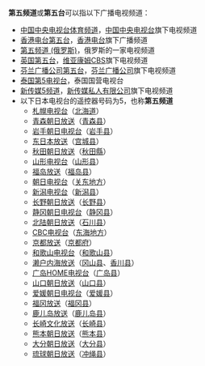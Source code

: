 {{not|5ch}}
'''第五频道'''或'''第五台'''可以指以下广播电视频道：

* [[中国中央电视台体育频道|中国中央电视台体育频道]]，[[中国中央电视台|中国中央电视台]]旗下电视频道
* [[香港电台第五台|香港电台第五台]]，[[香港电台|香港电台]]旗下广播频道
* [[第五频道_(俄罗斯)|第五频道 (俄罗斯)]]，俄罗斯的一家电视频道
* [[英国第五台|英国第五台]]，[[维亚康姆CBS|维亚康姆CBS]]旗下电视频道
* [[芬兰广播公司第五台|芬兰广播公司第五台]]，[[芬兰广播公司|芬兰广播公司]]旗下电视频道
* [[泰国第5电视台|泰国第5电视台]]，泰国国营电视台
* [[新传媒5频道|新传媒5频道]]，[[新传媒私人有限公司|新传媒私人有限公司]]旗下电视频道
* 以下日本电视台的遥控器号码为5，也称'''第五频道'''
** [[札幌电视台|札幌电视台]]（[[北海道|北海道]]）
** [[青森朝日放送|青森朝日放送]]（[[青森县|青森县]]）
** [[岩手朝日电视台|岩手朝日电视台]]（[[岩手县|岩手县]]）
** [[东日本放送|东日本放送]]（[[宫城县|宫城县]]）
** [[秋田朝日放送|秋田朝日放送]]（[[秋田縣|秋田縣]]）
** [[山形电视台|山形电视台]]（[[山形县|山形县]]）
** [[福岛放送|福岛放送]]（[[福岛县|福岛县]]）
** [[朝日电视台|朝日电视台]]（[[关东地方|关东地方]]）
** [[新潟电视台|新潟电视台]]（[[新潟县|新潟县]]）
** [[长野朝日放送|长野朝日放送]]（[[长野县|长野县]]）
** [[静冈朝日电视台|静冈朝日电视台]]（[[静冈县|静冈县]]）
** [[北陆朝日放送|北陆朝日放送]]（[[石川县|石川县]]）
** [[CBC电视台_(日本)|CBC电视台]]（[[东海地方|东海地方]]）
** [[京都放送|京都放送]]（[[京都府|京都府]]）
** [[和歌山电视台|和歌山电视台]]（[[和歌山县|和歌山县]]）
** [[濑户内海放送|濑户内海放送]]（[[冈山县|冈山县]]、[[香川县|香川县]]）
** [[广岛HOME电视台|广岛HOME电视台]]（[[广岛县|广岛县]]）
** [[山口朝日放送|山口朝日放送]]（[[山口县|山口县]]）
** [[爱媛朝日电视台|爱媛朝日电视台]]（[[爱媛县|爱媛县]]）
** [[福冈放送|福冈放送]]（[[福冈县|福冈县]]）
** [[鹿儿岛放送|鹿儿岛放送]]（[[鹿儿岛县|鹿儿岛县]]）
** [[长崎文化放送|长崎文化放送]]（[[长崎县|长崎县]]）
** [[熊本朝日放送|熊本朝日放送]]（[[熊本县|熊本县]]）
** [[大分朝日放送|大分朝日放送]]（[[大分县|大分县]]）
** [[琉球朝日放送|琉球朝日放送]]（[[冲绳县|冲绳县]]）

{{disambig|cat=四字消歧义}}